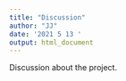 ```yaml
---
title: "Discussion"
author: "JJ"
date: '2021 5 13 '
output: html_document
---
```


Discussion about the project.